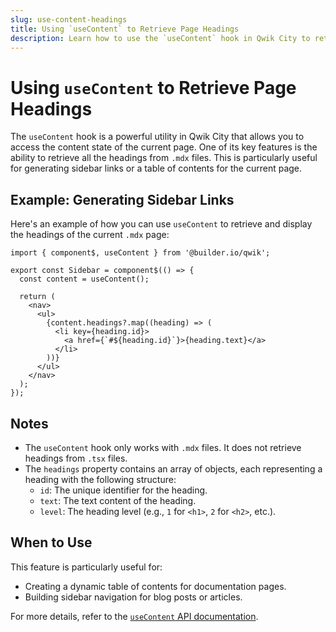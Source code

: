 ```yaml
---
slug: use-content-headings
title: Using `useContent` to Retrieve Page Headings
description: Learn how to use the `useContent` hook in Qwik City to retrieve headings from `.mdx` files and create dynamic sidebars or tables of contents.
---
```


# Using `useContent` to Retrieve Page Headings

The `useContent` hook is a powerful utility in Qwik City that allows you to access the content state of the current page. One of its key features is the ability to retrieve all the headings from `.mdx` files. This is particularly useful for generating sidebar links or a table of contents for the current page.

## Example: Generating Sidebar Links

Here's an example of how you can use `useContent` to retrieve and display the headings of the current `.mdx` page:

```tsx
import { component$, useContent } from '@builder.io/qwik';

export const Sidebar = component$(() => {
  const content = useContent();

  return (
    <nav>
      <ul>
        {content.headings?.map((heading) => (
          <li key={heading.id}>
            <a href={`#${heading.id}`}>{heading.text}</a>
          </li>
        ))}
      </ul>
    </nav>
  );
});
```

## Notes
- The `useContent` hook only works with `.mdx` files. It does not retrieve headings from `.tsx` files.
- The `headings` property contains an array of objects, each representing a heading with the following structure:
  - `id`: The unique identifier for the heading.
  - `text`: The text content of the heading.
  - `level`: The heading level (e.g., `1` for `<h1>`, `2` for `<h2>`, etc.).

## When to Use
This feature is particularly useful for:
- Creating a dynamic table of contents for documentation pages.
- Building sidebar navigation for blog posts or articles.

For more details, refer to the [`useContent` API documentation](https://qwik.dev/docs/api/#usecontent).
